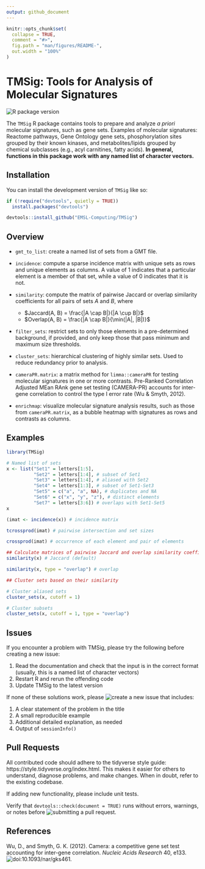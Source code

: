 ```yaml
---
output: github_document
---
```


<!-- README.md is generated from README.Rmd. Please edit that file -->

```r
knitr::opts_chunk$set(
  collapse = TRUE,
  comment = "#>",
  fig.path = "man/figures/README-",
  out.width = "100%"
)
```

# TMSig: Tools for Analysis of Molecular Signatures

<!-- badges: start -->
![R package version](https://img.shields.io/github/r-package/v/EMSL-Computing/TMSig?label=R%20package)
<!-- badges: end -->

The `TMSig` R package contains tools to prepare and analyze _a priori_ molecular signatures, such as gene sets. Examples of molecular signatures: Reactome pathways, Gene Ontology gene sets, phosphorylation sites grouped by their known kinases, and metabolites/lipids grouped by chemical subclasses (e.g., acyl carnitines, fatty acids). **In general, functions in this package work with any named list of character vectors.**

## Installation

You can install the development version of `TMSig` like so:

``` r
if (!require("devtools", quietly = TRUE))
  install.packages("devtools")

devtools::install_github("EMSL-Computing/TMSig")
```

## Overview

- `gmt_to_list`: create a named list of sets from a GMT file.

- `incidence`: compute a sparse incidence matrix with unique sets as rows and unique elements as columns. A value of 1 indicates that a particular element is a member of that set, while a value of 0 indicates that it is not.

- `similarity`: compute the matrix of pairwise Jaccard or overlap similarity coefficients for all pairs of sets $A$ and $B$, where
  - $Jaccard(A, B) = \frac{|A \cap B|}{|A \cup B|}$
  - $Overlap(A, B) = \frac{|A \cap B|}{\min(|A|, |B|)}$

- `filter_sets`: restrict sets to only those elements in a pre-determined background, if provided, and only keep those that pass minimum and maximum size thresholds.

- `cluster_sets`: hierarchical clustering of highly similar sets. Used to reduce redundancy prior to analysis.

- `cameraPR.matrix`: a matrix method for `limma::cameraPR` for testing molecular signatures in one or more contrasts. Pre-Ranked Correlation Adjusted MEan RAnk gene set testing (CAMERA-PR) accounts for inter-gene correlation to control the type I error rate (Wu & Smyth, 2012).

- `enrichmap`: visualize molecular signature analysis results, such as those from `cameraPR.matrix`, as a bubble heatmap with signatures as rows and contrasts as columns.


## Examples

```r
library(TMSig)

# Named list of sets
x <- list("Set1" = letters[1:5],
          "Set2" = letters[1:4], # subset of Set1
          "Set3" = letters[1:4], # aliased with Set2
          "Set4" = letters[1:3], # subset of Set1-Set3
          "Set5" = c("a", "a", NA), # duplicates and NA
          "Set6" = c("x", "y", "z"), # distinct elements
          "Set7" = letters[3:6]) # overlaps with Set1-Set5
x
```

```r
(imat <- incidence(x)) # incidence matrix

tcrossprod(imat) # pairwise intersection and set sizes

crossprod(imat) # occurrence of each element and pair of elements
```

```r
## Calculate matrices of pairwise Jaccard and overlap similarity coefficients
similarity(x) # Jaccard (default)

similarity(x, type = "overlap") # overlap
```

```r
## Cluster sets based on their similarity

# Cluster aliased sets
cluster_sets(x, cutoff = 1)

# Cluster subsets
cluster_sets(x, cutoff = 1, type = "overlap")
```


## Issues

If you encounter a problem with TMSig, please try the following before creating a new issue:

1. Read the documentation and check that the input is in the correct format (usually, this is a named list of character vectors)
2. Restart R and rerun the offending code
3. Update TMSig to the latest version

If none of these solutions work, please ![create a new issue](https://github.com/EMSL-Computing/TMSig/issues) that includes:

1. A clear statement of the problem in the title
2. A small reproducible example
3. Additional detailed explanation, as needed
4. Output of `sessionInfo()`


## Pull Requests

All contributed code should adhere to the tidyverse style guide: https://style.tidyverse.org/index.html. This makes it easier for others to understand, diagnose problems, and make changes. When in doubt, refer to the existing codebase.

If adding new functionality, please include unit tests.

Verify that `devtools::check(document = TRUE)` runs without errors, warnings, or notes before ![submitting a pull request](https://github.com/EMSL-Computing/TMSig/pulls).


## References

Wu, D., and Smyth, G. K. (2012). Camera: a competitive gene set test accounting for inter-gene correlation. *Nucleic Acids Research* 40, e133. ![doi:10.1093/nar/gks461](https://doi.org/10.1093/nar/gks461).
